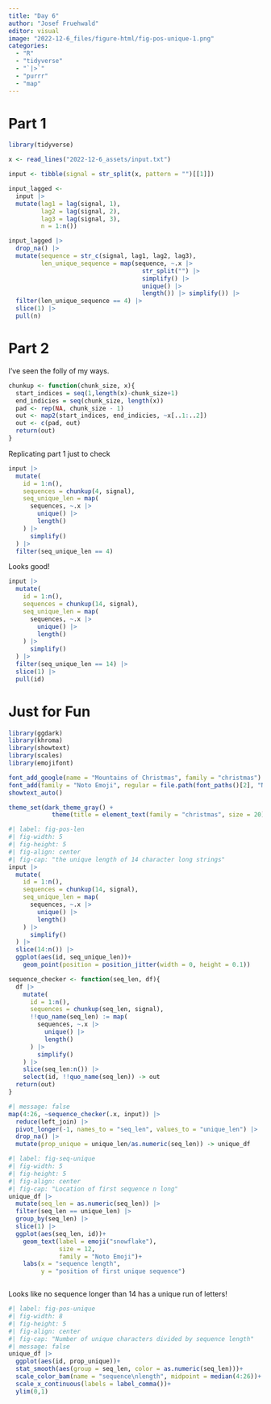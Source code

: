 ```yaml
---
title: "Day 6"
author: "Josef Fruehwald"
editor: visual
image: "2022-12-6_files/figure-html/fig-pos-unique-1.png"
categories:
  - "R"
  - "tidyverse"
  - "`|>`"
  - "purrr"
  - "map"
---
```


# Part 1

```r
library(tidyverse)
```

```r
x <- read_lines("2022-12-6_assets/input.txt")
```

```r
input <- tibble(signal = str_split(x, pattern = "")[[1]])
```

```r
input_lagged <- 
  input |>
  mutate(lag1 = lag(signal, 1),
         lag2 = lag(signal, 2),
         lag3 = lag(signal, 3),
         n = 1:n())
```

```r
input_lagged |>
  drop_na() |>
  mutate(sequence = str_c(signal, lag1, lag2, lag3),
         len_unique_sequence = map(sequence, ~.x |> 
                                     str_split("") |>
                                     simplify() |>
                                     unique() |>
                                     length()) |> simplify()) |> 
  filter(len_unique_sequence == 4) |>
  slice(1) |>
  pull(n)
```

# Part 2

I've seen the folly of my ways.

```r
chunkup <- function(chunk_size, x){
  start_indices = seq(1,length(x)-chunk_size+1)
  end_indicies = seq(chunk_size, length(x))
  pad <- rep(NA, chunk_size - 1)
  out <- map2(start_indices, end_indicies, ~x[..1:..2])
  out <- c(pad, out)
  return(out)
}
```

Replicating part 1 just to check

```r
input |>
  mutate(
    id = 1:n(),
    sequences = chunkup(4, signal),
    seq_unique_len = map(
      sequences, ~.x |> 
        unique() |>  
        length()
    ) |> 
      simplify()
  ) |>
  filter(seq_unique_len == 4)
```

Looks good!

```r
input |>
  mutate(
    id = 1:n(),
    sequences = chunkup(14, signal),
    seq_unique_len = map(
      sequences, ~.x |> 
        unique() |>  
        length()
    ) |> 
      simplify()
  ) |>
  filter(seq_unique_len == 14) |>
  slice(1) |>
  pull(id)
```

# Just for Fun

```r
library(ggdark)
library(khroma)
library(showtext)
library(scales)
library(emojifont)

font_add_google(name = "Mountains of Christmas", family = "christmas")
font_add(family = "Noto Emoji", regular = file.path(font_paths()[2], "NotoEmoji-VariableFont_wght.ttf"))
showtext_auto()

theme_set(dark_theme_gray() + 
            theme(title = element_text(family = "christmas", size = 20)))
```

```r
#| label: fig-pos-len
#| fig-width: 5
#| fig-height: 5
#| fig-align: center
#| fig-cap: "the unique length of 14 character long strings"
input |>
  mutate(
    id = 1:n(),
    sequences = chunkup(14, signal),
    seq_unique_len = map(
      sequences, ~.x |> 
        unique() |>  
        length()
    ) |> 
      simplify()
  ) |>
  slice(14:n()) |>
  ggplot(aes(id, seq_unique_len))+
    geom_point(position = position_jitter(width = 0, height = 0.1))
```

```r
sequence_checker <- function(seq_len, df){
  df |>
    mutate(
      id = 1:n(),
      sequences = chunkup(seq_len, signal),
      !!quo_name(seq_len) := map(
        sequences, ~.x |> 
          unique() |>  
          length()
      ) |> 
        simplify()
    ) |>
    slice(seq_len:n()) |>
    select(id, !!quo_name(seq_len)) -> out
  return(out)
}
```

```r
#| message: false
map(4:26, ~sequence_checker(.x, input)) |>
  reduce(left_join) |>
  pivot_longer(-1, names_to = "seq_len", values_to = "unique_len") |>
  drop_na() |>
  mutate(prop_unique = unique_len/as.numeric(seq_len)) -> unique_df
```

```r
#| label: fig-seq-unique
#| fig-width: 5
#| fig-height: 5
#| fig-align: center
#| fig-cap: "Location of first sequence n long"
unique_df |>
  mutate(seq_len = as.numeric(seq_len)) |>
  filter(seq_len == unique_len) |>
  group_by(seq_len) |>
  slice(1) |>
  ggplot(aes(seq_len, id))+
    geom_text(label = emoji("snowflake"), 
              size = 12, 
              family = "Noto Emoji")+
    labs(x = "sequence length",
         y = "position of first unique sequence")



```

Looks like no sequence longer than 14 has a unique run of letters!

```r
#| label: fig-pos-unique
#| fig-width: 8
#| fig-height: 5
#| fig-align: center
#| fig-cap: "Number of unique characters divided by sequence length"
#| message: false
unique_df |>
  ggplot(aes(id, prop_unique))+
  stat_smooth(aes(group = seq_len, color = as.numeric(seq_len)))+
  scale_color_bam(name = "sequence\nlength", midpoint = median(4:26))+
  scale_x_continuous(labels = label_comma())+
  ylim(0,1)
```
